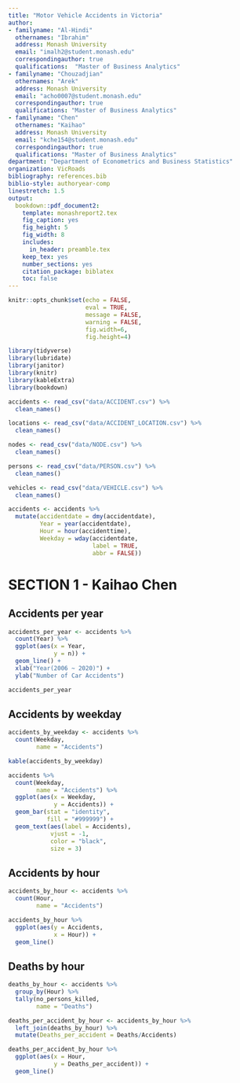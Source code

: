```yaml
---
title: "Motor Vehicle Accidents in Victoria"
author:
- familyname: "Al-Hindi"
  othernames: "Ibrahim"
  address: Monash University
  email: "imalh2@student.monash.edu"
  correspondingauthor: true
  qualifications:  "Master of Business Analytics"
- familyname: "Chouzadjian"
  othernames: "Arek"
  address: Monash University
  email: "acho0007@student.monash.edu"
  correspondingauthor: true
  qualifications: "Master of Business Analytics"
- familyname: "Chen"
  othernames: "Kaihao"
  address: Monash University
  email: "kche154@student.monash.edu"
  correspondingauthor: true
  qualifications: "Master of Business Analytics"
department: "Department of Econometrics and Business Statistics"
organization: VicRoads
bibliography: references.bib
biblio-style: authoryear-comp
linestretch: 1.5
output:
  bookdown::pdf_document2:
    template: monashreport2.tex
    fig_caption: yes
    fig_height: 5
    fig_width: 8
    includes:
      in_header: preamble.tex
    keep_tex: yes
    number_sections: yes
    citation_package: biblatex
    toc: false
---
```


```r
knitr::opts_chunk$set(echo = FALSE,
                      eval = TRUE,
                      message = FALSE, 
                      warning = FALSE,
                      fig.width=6,
                      fig.height=4)
```

```r
library(tidyverse)
library(lubridate)
library(janitor)
library(knitr)
library(kableExtra)
library(bookdown)
```

```r
accidents <- read_csv("data/ACCIDENT.csv") %>%
  clean_names()

locations <- read_csv("data/ACCIDENT_LOCATION.csv") %>%
  clean_names()

nodes <- read_csv("data/NODE.csv") %>%
  clean_names()

persons <- read_csv("data/PERSON.csv") %>%
  clean_names()

vehicles <- read_csv("data/VEHICLE.csv") %>%
  clean_names()
```

```r
accidents <- accidents %>%
  mutate(accidentdate = dmy(accidentdate),
         Year = year(accidentdate),
         Hour = hour(accidenttime),
         Weekday = wday(accidentdate, 
                        label = TRUE,
                        abbr = FALSE))
```


# SECTION 1 - Kaihao Chen

## Accidents per year

```r
accidents_per_year <- accidents %>%
  count(Year) %>% 
  ggplot(aes(x = Year, 
             y = n)) +
  geom_line() +
  xlab("Year(2006 ~ 2020)") +
  ylab("Number of Car Accidents")

accidents_per_year
```


## Accidents by weekday

```r
accidents_by_weekday <- accidents %>%
  count(Weekday,
        name = "Accidents")

kable(accidents_by_weekday)
```


```r
accidents %>%
  count(Weekday,
        name = "Accidents") %>% 
  ggplot(aes(x = Weekday, 
             y = Accidents)) +
  geom_bar(stat = "identity", 
           fill = "#999999") +
  geom_text(aes(label = Accidents), 
            vjust = -1, 
            color = "black", 
            size = 3)
```


## Accidents by hour

```r
accidents_by_hour <- accidents %>%
  count(Hour,
        name = "Accidents") 

accidents_by_hour %>%
  ggplot(aes(y = Accidents, 
             x = Hour)) + 
  geom_line()

```



## Deaths by hour

```r
deaths_by_hour <- accidents %>%
  group_by(Hour) %>%
  tally(no_persons_killed,
        name = "Deaths")
```

```r
deaths_per_accident_by_hour <- accidents_by_hour %>%
  left_join(deaths_by_hour) %>%
  mutate(Deaths_per_accident = Deaths/Accidents)
```

```r
deaths_per_accident_by_hour %>%
  ggplot(aes(x = Hour, 
             y = Deaths_per_accident)) +
  geom_line()
```



